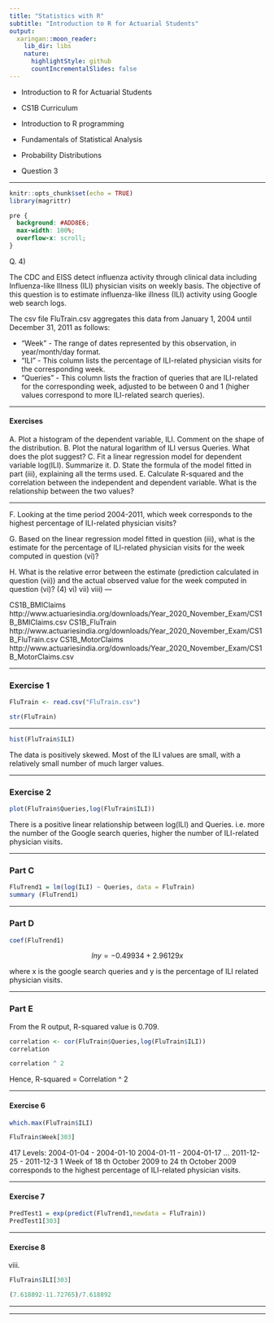 ```yaml
---
title: "Statistics with R"
subtitle: "Introduction to R for Actuarial Students"
output:
  xaringan::moon_reader:
    lib_dir: libs
    nature:
      highlightStyle: github
      countIncrementalSlides: false
---
```


* Introduction to R for Actuarial Students

* CS1B Curriculum

* Introduction to R programming
* Fundamentals of Statistical Analysis
* Probability Distributions

* Question 3

---

```r
knitr::opts_chunk$set(echo = TRUE)
library(magrittr)
```

```css
pre {
  background: #ADD8E6;
  max-width: 100%;
  overflow-x: scroll;
}
```

Q. 4)

The CDC and EISS detect influenza activity through clinical data including Influenza-like
Illness (ILI) physician visits on weekly basis. The objective of this question is to estimate
influenza-like illness (ILI) activity using Google web search logs.

The csv file FluTrain.csv aggregates this data from January 1, 2004 until December 31, 2011
as follows:

* "Week" - The range of dates represented by this observation, in year/month/day format.
* "ILI" - This column lists the percentage of ILI-related physician visits for the corresponding
week.
* "Queries" - This column lists the fraction of queries that are ILI-related for the corresponding
week, adjusted to be between 0 and 1 (higher values correspond to more ILI-related search
queries).

---

#### Exercises

A. Plot a histogram of the dependent variable, ILI. Comment on the shape of the
distribution. 
B. Plot the natural logarithm of ILI versus Queries. What does the plot suggest? 
C. Fit a linear regression model for dependent variable log(ILI). Summarize it. 
D. State the formula of the model fitted in part (iii), explaining all the terms used. 
E. Calculate R-squared and the correlation between the independent and dependent
variable. What is the relationship between the two values? 

---

F. Looking at the time period 2004-2011, which week corresponds to the highest
percentage of ILI-related physician visits? 

G. Based on the linear regression model fitted in question (iii), what is the estimate for
the percentage of ILI-related physician visits for the week computed in question (vi)?

H. What is the relative error between the estimate (prediction calculated in question (vii))
and the actual observed value for the week computed in question (vi)? (4)
vi)
vii)
viii)
---

CS1B_BMIClaims
http://www.actuariesindia.org/downloads/Year_2020_November_Exam/CS1B_BMIClaims.csv
CS1B_FluTrain
http://www.actuariesindia.org/downloads/Year_2020_November_Exam/CS1B_FluTrain.csv
CS1B_MotorClaims
http://www.actuariesindia.org/downloads/Year_2020_November_Exam/CS1B_MotorClaims.csv

---

### Exercise 1


```r
FluTrain <- read.csv("FluTrain.csv")
```

```r
str(FluTrain)
```

---


```r

hist(FluTrain$ILI)
```
The data is positively skewed. Most of the ILI values are small, with a relatively small number of much larger values.


---

### Exercise 2

```r
plot(FluTrain$Queries,log(FluTrain$ILI))
```
There is a positive linear relationship between log(ILI) and Queries.
i.e. more the number of the Google search queries, higher the number of ILI-related physician visits.


---

### Part C

```r
FluTrend1 = lm(log(ILI) ~ Queries, data = FluTrain)
summary (FluTrend1)
```


---

### Part D

```r
coef(FluTrend1)
```

$$ln y = -0.49934 +2.96129x $$

where x is the google search queries and y is the percentage of ILI related physician visits. 


---

### Part E

From the R output, R-squared value is 0.709. 

```r
correlation <- cor(FluTrain$Queries,log(FluTrain$ILI))
correlation

```

```r
correlation ^ 2
```
Hence, R-squared = Correlation ^ 2


---


#### Exercise 6


```r
which.max(FluTrain$ILI)
```

```r
FluTrain$Week[303]
```

417 Levels: 2004-01-04 - 2004-01-10 2004-01-11 - 2004-01-17 ... 2011-12-25 - 2011-12-3
1
Week of 18 th October 2009 to 24 th October 2009 corresponds to the highest percentage of ILI-related physician visits.


---


#### Exercise 7

```r
PredTest1 = exp(predict(FluTrend1,newdata = FluTrain))
PredTest1[303]
```

---

#### Exercise 8

viii)

```r
FluTrain$ILI[303]
```

```r
(7.618892-11.72765)/7.618892
```

---


---
